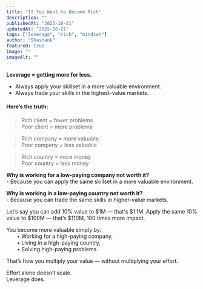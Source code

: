 ```yaml
---
title: "If You Want to Become Rich"
description: ""
publishedAt: "2025-10-21"
updatedAt: "2025-10-21"
tags: ["leverage", "rich", "mindset"]
author: "Shashank"
featured: true
image: ""
imageAlt: ""
---
```


**Leverage \= getting more for less.**

* Always apply your skillset in a more valuable environment.
* Always trade your skills in the highest-value markets.

#### Here’s the truth:

> Rich client \= fewer problems  
> Poor client \= more problems

> Rich company \= more valuable  
> Poor company \= less valuable

> Rich country \= more money  
> Poor country \= less money

**Why is working for a low-paying company not worth it?**  
\- Because you can apply the same skillset in a more valuable environment.

**Why is working in a low-paying country not worth it?**  
\- Because you can trade the same skills in higher-value markets.

Let’s say you can add 10% value to $1M — that's $1.1M.
Apply the same 10% value to $100M — that’s $110M, 100 times more impact.

You become more valuable simply by: <br />
  • Working for a high-paying company,<br />
  • Living in a high-paying country,   <br />
  • Solving high-paying problems. <br />

That’s how you multiply your value — without multiplying your effort.

Effort alone doesn’t scale.  
Leverage does.

